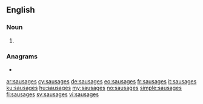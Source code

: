==English==

===Noun===
{{head|en|noun plural form}}

# {{plural of|sausage|lang=en}}

===Anagrams===
* {{l|en|assuages}}

[[ar:sausages]]
[[cy:sausages]]
[[de:sausages]]
[[eo:sausages]]
[[fr:sausages]]
[[it:sausages]]
[[ku:sausages]]
[[hu:sausages]]
[[my:sausages]]
[[no:sausages]]
[[simple:sausages]]
[[fi:sausages]]
[[sv:sausages]]
[[vi:sausages]]